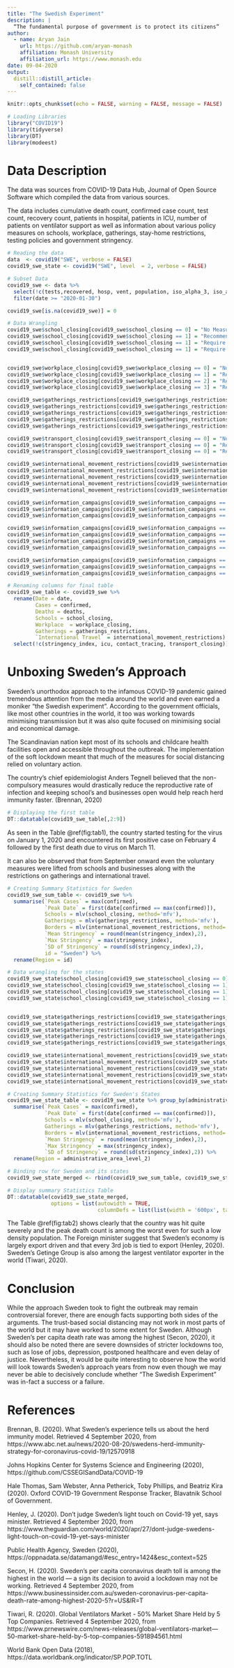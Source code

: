 ```yaml
---
title: "The Swedish Experiment"
description: |
  “The fundamental purpose of government is to protect its citizens”
author:
  - name: Aryan Jain 
    url: https://github.com/aryan-monash
    affiliation: Monash University
    affiliation_url: https://www.monash.edu
date: 09-04-2020
output:
  distill::distill_article:
    self_contained: false
---
```

```r
knitr::opts_chunk$set(echo = FALSE, warning = FALSE, message = FALSE)
```


```r
# Loading Libraries
library("COVID19")
library(tidyverse)
library(DT)
library(modeest)
```

# Data Description

The data was sources from COVID-19 Data Hub, Journal of Open Source Software which compiled the data from various sources. 

The data includes cumulative death count, confirmed case count, test count, recovery count, patients in hospital, patients in ICU, number of patients on ventilator support as well as information about various policy measures on schools, workplace, gatherings, stay-home restrictions, testing policies and government stringency.

```r
# Reading the data
data  <- covid19("SWE", verbose = FALSE)
covid19_swe_state <- covid19("SWE", level  = 2, verbose = FALSE)
```

```r
# Subset Data
covid19_swe <- data %>%
  select(!c(tests,recovered, hosp, vent, population, iso_alpha_3, iso_alpha_2, iso_numeric, currency, administrative_area_level, administrative_area_level_1, administrative_area_level_2, administrative_area_level_3, latitude, longitude, key, key_apple_mobility, key_google_mobility, internal_movement_restrictions, stay_home_restrictions, cancel_events)) %>%
  filter(date >= "2020-01-30")

covid19_swe[is.na(covid19_swe)] = 0
```


```r
# Data Wrangling
covid19_swe$school_closing[covid19_swe$school_closing == 0] = "No Measures"
covid19_swe$school_closing[covid19_swe$school_closing == 1] = "Recommend Closing"
covid19_swe$school_closing[covid19_swe$school_closing == 1] = "Require Closing (Some Levels)"
covid19_swe$school_closing[covid19_swe$school_closing == 1] = "Require Closing (All Levels"


covid19_swe$workplace_closing[covid19_swe$workplace_closing == 0] = "No Measures"
covid19_swe$workplace_closing[covid19_swe$workplace_closing == 1] = "Recommend Closing"
covid19_swe$workplace_closing[covid19_swe$workplace_closing == 2] = "Require Closing (Some Sectors)"
covid19_swe$workplace_closing[covid19_swe$workplace_closing == 3] = "Require Closing (All Sectors)"

covid19_swe$gatherings_restrictions[covid19_swe$gatherings_restrictions == 0] = "No Restrictions"
covid19_swe$gatherings_restrictions[covid19_swe$gatherings_restrictions == 1] = "Mild Restrictions"
covid19_swe$gatherings_restrictions[covid19_swe$gatherings_restrictions == 2] = "100 - 1000"
covid19_swe$gatherings_restrictions[covid19_swe$gatherings_restrictions == 3] = "10 - 100"
covid19_swe$gatherings_restrictions[covid19_swe$gatherings_restrictions == 4] = "Less than 10"

covid19_swe$transport_closing[covid19_swe$transport_closing == 0] = "No Restrictions"
covid19_swe$transport_closing[covid19_swe$transport_closing == 0] = "Recommend Closing"
covid19_swe$transport_closing[covid19_swe$transport_closing == 0] = "Require Closing"

covid19_swe$international_movement_restrictions[covid19_swe$international_movement_restrictions == 0] = "No Measures"
covid19_swe$international_movement_restrictions[covid19_swe$international_movement_restrictions == 1] = "Screening"
covid19_swe$international_movement_restrictions[covid19_swe$international_movement_restrictions == 2] = "Quarantined Arrival"
covid19_swe$international_movement_restrictions[covid19_swe$international_movement_restrictions == 3] = "Ban High-risk regions"
covid19_swe$international_movement_restrictions[covid19_swe$international_movement_restrictions == 4] = "Closed Borders"

covid19_swe$information_campaigns[covid19_swe$information_campaigns == 0] = "No Campaign"
covid19_swe$information_campaigns[covid19_swe$information_campaigns == 1] = "Uncoordinated Campaign"
covid19_swe$information_campaigns[covid19_swe$information_campaigns == 2] = "Coordinated Campaign"

covid19_swe$information_campaigns[covid19_swe$information_campaigns == 0] = "No Policy"
covid19_swe$information_campaigns[covid19_swe$information_campaigns == 1] = "Symptoms and key groups"
covid19_swe$information_campaigns[covid19_swe$information_campaigns == 2] = "Anyone with symptoms"
covid19_swe$information_campaigns[covid19_swe$information_campaigns == 3] = "Open public testing"

covid19_swe$information_campaigns[covid19_swe$information_campaigns == 0] = "No Tracing"
covid19_swe$information_campaigns[covid19_swe$information_campaigns == 1] = "Limited"
covid19_swe$information_campaigns[covid19_swe$information_campaigns == 2] = "Comprehensive"
```


```r
# Renaming columns for final table
covid19_swe_table <- covid19_swe %>%
  rename(Date = date,
         Cases = confirmed,
         Deaths = deaths,
         Schools = school_closing,
         Workplace  = workplace_closing,
         Gatherings = gatherings_restrictions,
         `International Travel` = international_movement_restrictions) %>%
  select(!c(stringency_index, icu, contact_tracing, transport_closing))
```

# Unboxing Sweden's Approach

Sweden’s unorthodox approach to the infamous COVID-19 pandemic gained tremendous attention from the media around the world and even earned a moniker “the Swedish experiment”. According to the government officials, like most other countries in the world, it too was working towards minimising transmission but it was also quite focused on minimising social and economical damage. 

The Scandinavian nation kept most of its schools and childcare health facilities open and accessible throughout the outbreak. The implementation of the soft lockdown meant that much of the measures for social distancing relied on voluntary action. 

The country’s chief epidemiologist Anders Tegnell believed that the non-compulsory measures would drastically reduce the reproductive rate of infection and keeping school’s and businesses open would help reach herd immunity faster. (Brennan, 2020)


```r
# Displaying the first table
DT::datatable(covid19_swe_table[,2:9])
```

As seen in the Table \@ref(fig:tab1), the country started testing for the virus on January 1, 2020 and encountered its first positive case on February 4 followed by the first death due to virus on March 11.

It can also be observed that from September onward even the voluntary measures were lifted from schools and businesses along with the restrictions on gatherings and international travel.

```r
# Creating Summary Statistics for Sweden
covid19_swe_sum_table <- covid19_swe %>%
  summarise(`Peak Cases` = max(confirmed),
            `Peak Date` = first(date[confirmed == max(confirmed)]),
            Schools = mlv(school_closing, method='mfv'),
            Gatherings = mlv(gatherings_restrictions, method='mfv'),
            Borders = mlv(international_movement_restrictions, method='mfv'),
            `Mean Stringency` = round(mean(stringency_index),2),
            `Max Stringency` = max(stringency_index),
            `SD of Stringency` = round(sd(stringency_index),2),
            id = "Sweden") %>%
  rename(Region = id)
```

```r
# Data wrangling for the states
covid19_swe_state$school_closing[covid19_swe_state$school_closing == 0] = "No Measures"
covid19_swe_state$school_closing[covid19_swe_state$school_closing == 1] = "Recommend Closing"
covid19_swe_state$school_closing[covid19_swe_state$school_closing == 1] = "Require Closing (Some Levels)"
covid19_swe_state$school_closing[covid19_swe_state$school_closing == 1] = "Require Closing (All Levels"


covid19_swe_state$gatherings_restrictions[covid19_swe_state$gatherings_restrictions == 0] = "No Restrictions"
covid19_swe_state$gatherings_restrictions[covid19_swe_state$gatherings_restrictions == 1] = "Mild Restrictions"
covid19_swe_state$gatherings_restrictions[covid19_swe_state$gatherings_restrictions == 2] = "100 - 1000"
covid19_swe_state$gatherings_restrictions[covid19_swe_state$gatherings_restrictions == 3] = "10 - 100"
covid19_swe_state$gatherings_restrictions[covid19_swe_state$gatherings_restrictions == 4] = "Less than 10"

covid19_swe_state$international_movement_restrictions[covid19_swe_state$international_movement_restrictions == 0] = "No Measures"
covid19_swe_state$international_movement_restrictions[covid19_swe_state$international_movement_restrictions == 1] = "Screening"
covid19_swe_state$international_movement_restrictions[covid19_swe_state$international_movement_restrictions == 2] = "Quarantined Arrival"
covid19_swe_state$international_movement_restrictions[covid19_swe_state$international_movement_restrictions == 3] = "Ban High-risk regions"
covid19_swe_state$international_movement_restrictions[covid19_swe_state$international_movement_restrictions == 4] = "Closed Borders"

```


```r
# Creating Summary Statistics for Sweden's States
covid19_swe_state_table <- covid19_swe_state %>% group_by(administrative_area_level_2) %>%
  summarise(`Peak Cases` = max(confirmed),
            `Peak Date` = first(date[confirmed == max(confirmed)]),
            Schools = mlv(school_closing, method='mfv'),
            Gatherings = mlv(gatherings_restrictions, method='mfv'),
            Borders = mlv(international_movement_restrictions, method='mfv'),
            `Mean Stringency` = round(mean(stringency_index),2),
            `Max Stringency` = max(stringency_index),
            `SD of Stringency` = round(sd(stringency_index),2)) %>%
  rename(Region = administrative_area_level_2)
```

```r
# Binding row for Sweden and its states
covid19_swe_state_merged <- rbind(covid19_swe_sum_table, covid19_swe_state_table)
```


```r
# Display summary Statistics Table
DT::datatable(covid19_swe_state_merged, 
              options = list(autowidth = TRUE, 
                             columnDefs = list(list(width = '600px', targets = c(1, 2)))))
```

The Table \@ref(fig:tab2) shows clearly that the country was hit quite severely and the peak death count is among the worst even for such a low density population.
The Foreign minister suggest that Sweden’s economy is largely export driven and that every 3rd job is tied to export (Henley, 2020). Sweden’s Getinge Group is also among the largest ventilator exporter in the world (Tiwari, 2020).

# Conclusion

While the approach Sweden took to fight the outbreak may remain controversial forever, there are enough facts supporting both sides of the arguments. The trust-based social distancing may not work in most parts of the world but it may have worked to some extent for Sweden. Although Sweden’s per capita death rate was among the highest (Secon, 2020), it should also be noted there are severe downsides of stricter lockdowns too, such as lose of jobs, depression, postponed healthcare and even delay of justice. Nevertheless, it would be quite interesting to observe how the world will look towards Sweden’s approach years from now even though we may never be able to decisively conclude whether “The Swedish Experiment” was in-fact a success or a failure.


# References

Brennan, B. (2020). What Sweden's experience tells us about the herd immunity model. Retrieved 4 September 2020, from https://www.abc.net.au/news/2020-08-20/swedens-herd-immunity-strategy-for-coronavirus-covid-19/12570918

Johns Hopkins Center for Systems Science and Engineering (2020),
https://github.com/CSSEGISandData/COVID-19
  
Hale Thomas, Sam Webster, Anna Petherick, Toby Phillips, and Beatriz Kira (2020).
Oxford COVID-19 Government Response Tracker, Blavatnik School of Government.

Henley, J. (2020). Don’t judge Sweden’s light touch on Covid-19 yet, says minister. Retrieved 4 September 2020, from https://www.theguardian.com/world/2020/apr/27/dont-judge-swedens-light-touch-on-covid-19-yet-says-minister

Public Health Agency, Sweden (2020),
https://oppnadata.se/datamangd/#esc_entry=1424&esc_context=525

Secon, H. (2020). Sweden's per capita coronavirus death toll is among the highest in the world — a sign its decision to avoid a lockdown may not be working. Retrieved 4 September 2020, from https://www.businessinsider.com.au/sweden-coronavirus-per-capita-death-rate-among-highest-2020-5?r=US&IR=T

Tiwari, R. (2020). Global Ventilators Market - 50% Market Share Held by 5 Top Companies. Retrieved 4 September 2020, from https://www.prnewswire.com/news-releases/global-ventilators-market---50-market-share-held-by-5-top-companies-591894561.html

World Bank Open Data (2018), https://data.worldbank.org/indicator/SP.POP.TOTL